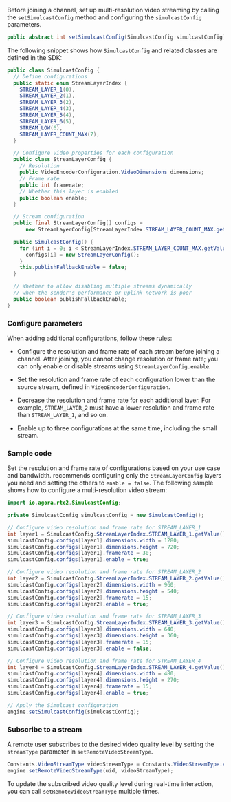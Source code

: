<PlatformWrapper platform="android">

Before joining a channel, set up multi-resolution video streaming by calling the `setSimulcastConfig` method and configuring the `simulcastConfig` parameters.

```java
public abstract int setSimulcastConfig(SimulcastConfig simulcastConfig);
```

The following snippet shows how `SimulcastConfig` and related classes are defined in the SDK:

```java
public class SimulcastConfig {
  // Define configurations
  public static enum StreamLayerIndex {
    STREAM_LAYER_1(0),
    STREAM_LAYER_2(1),
    STREAM_LAYER_3(2),
    STREAM_LAYER_4(3),
    STREAM_LAYER_5(4),
    STREAM_LAYER_6(5),
    STREAM_LOW(6),
    STREAM_LAYER_COUNT_MAX(7);
  }

  // Configure video properties for each configuration
  public class StreamLayerConfig {
    // Resolution
    public VideoEncoderConfiguration.VideoDimensions dimensions;
    // Frame rate
    public int framerate;
    // Whether this layer is enabled
    public boolean enable;
  }

  // Stream configuration 
  public final StreamLayerConfig[] configs =
      new StreamLayerConfig[StreamLayerIndex.STREAM_LAYER_COUNT_MAX.getValue()];

  public SimulcastConfig() {
    for (int i = 0; i < StreamLayerIndex.STREAM_LAYER_COUNT_MAX.getValue(); i++) {
      configs[i] = new StreamLayerConfig();
    }
    this.publishFallbackEnable = false;
  }

  // Whether to allow disabling multiple streams dynamically
  // when the sender's performance or uplink network is poor
  public boolean publishFallbackEnable;
}
```

### Configure parameters

When adding additional configurations, follow these rules:

- Configure the resolution and frame rate of each stream before joining a channel. After joining, you cannot change resolution or frame rate; you can only enable or disable streams using `StreamLayerConfig.enable`.

- Set the resolution and frame rate of each configuration lower than the source stream, defined in `VideoEncoderConfiguration`.

- Decrease the resolution and frame rate for each additional layer. For example, `STREAM_LAYER_2` must have a lower resolution and frame rate than `STREAM_LAYER_1`, and so on.

- Enable up to three configurations at the same time, including the small stream.

### Sample code

Set the resolution and frame rate of configurations based on your use case and bandwidth. <Vg k="COMPANY" /> recommends configuring only the `StreamLayerConfig` layers you need and setting the others to `enable = false`. The following sample shows how to configure a multi-resolution video stream: 

```java
import io.agora.rtc2.SimulcastConfig;

private SimulcastConfig simulcastConfig = new SimulcastConfig();

// Configure video resolution and frame rate for STREAM_LAYER_1
int layer1 = SimulcastConfig.StreamLayerIndex.STREAM_LAYER_1.getValue();
simulcastConfig.configs[layer1].dimensions.width = 1280;
simulcastConfig.configs[layer1].dimensions.height = 720;
simulcastConfig.configs[layer1].framerate = 30;
simulcastConfig.configs[layer1].enable = true;

// Configure video resolution and frame rate for STREAM_LAYER_2
int layer2 = SimulcastConfig.StreamLayerIndex.STREAM_LAYER_2.getValue();
simulcastConfig.configs[layer2].dimensions.width = 960;
simulcastConfig.configs[layer2].dimensions.height = 540;
simulcastConfig.configs[layer2].framerate = 15;
simulcastConfig.configs[layer2].enable = true;

// Configure video resolution and frame rate for STREAM_LAYER_3
int layer3 = SimulcastConfig.StreamLayerIndex.STREAM_LAYER_3.getValue();
simulcastConfig.configs[layer3].dimensions.width = 640;
simulcastConfig.configs[layer3].dimensions.height = 360;
simulcastConfig.configs[layer3].framerate = 15;
simulcastConfig.configs[layer3].enable = false;

// Configure video resolution and frame rate for STREAM_LAYER_4
int layer4 = SimulcastConfig.StreamLayerIndex.STREAM_LAYER_4.getValue();
simulcastConfig.configs[layer4].dimensions.width = 480;
simulcastConfig.configs[layer4].dimensions.height = 270;
simulcastConfig.configs[layer4].framerate = 15;
simulcastConfig.configs[layer4].enable = true;

// Apply the Simulcast configuration
engine.setSimulcastConfig(simulcastConfig);
```

### Subscribe to a stream

A remote user subscribes to the desired video quality level by setting the `streamType` parameter in `setRemoteVideoStreamType`. 

```java
Constants.VideoStreamType videoStreamType = Constants.VideoStreamType.valueOf(videoStream);
engine.setRemoteVideoStreamType(uid, videoStreamType);
```

To update the subscribed video quality level during real-time interaction, you can call `setRemoteVideoStreamType` multiple times.

</PlatformWrapper>
